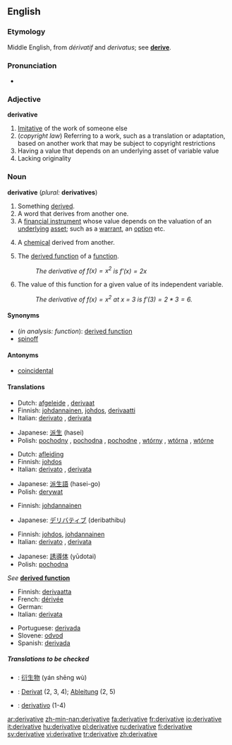 ==English==

===Etymology===
Middle English, from {{F.}} ''dérivatif'' and {{L.}} ''derivatus''; see '''[[derive]]'''.

===Pronunciation===
*{{audio|en-us-derivative.ogg|Audio (US)}}


===Adjective===
'''derivative'''

#[[Imitative]] of the work of someone else
#(''copyright law'') Referring to a work, such as a translation or adaptation, based on another work that may be subject to copyright restrictions
#Having a value that depends on an underlying asset of variable value
#Lacking originality

===Noun===
'''derivative''' (''plural:'' '''derivatives''')

#Something [[derive|derived]].
#A word that derives from another one.
#A [[financial instrument]] whose value depends on the valuation of an [[underlying]] [[asset]]; such as a [[warrant]], an [[option]] etc.
#{{chemistry}} A [[chemical]] derived from another.
#{{calculus}} The [[derived function]] of a [[function]].
#:''The derivative of <math>f(x) = x^2</math> is <math>f'(x) = 2x</math>''
#{{calculus}} The value of this function for a given value of its independent variable.
#:''The derivative of <math>f(x) = x^2</math> at x = 3 is <math>f'(3) = 2*3 = 6</math>.''

====Synonyms====
*(''in analysis: function''): [[derived function]]
*[[spinoff]]

====Antonyms====
*[[coincidental]]

====Translations====

{{trans-top|something derived}}
*Dutch: [[afgeleide]] {{f}}, [[derivaat]] {{n}}
*Finnish: [[johdannainen]], [[johdos]], [[derivaatti]]
*Italian: [[derivato]] {{m}}, [[derivata]] {{f}}
{{trans-mid}}
*Japanese: [[派生]] (hasei)
*Polish: [[pochodny]] {{m}}, [[pochodna]] {{f}}, [[pochodne]] {{n}}, [[wtórny]] {{m}}, [[wtórna]] {{f}}, [[wtórne]] {{n}}
{{trans-bottom}}

{{trans-top|word that derives from another}}
*Dutch: [[afleiding]] {{f}}
*Finnish: [[johdos]]
*Italian: [[derivato]] {{m}}, [[derivata]] {{f}}
{{trans-mid}}
*Japanese: [[派生語]] (hasei-go)
*Polish: [[derywat]] {{m}}
{{trans-bottom}}

{{trans-top|financial instrument whose value depends on the valuation of an underlying instrument}}
*Finnish: [[johdannainen]]
{{trans-mid}}
*Japanese: [[デリバティブ]] (deribathibu)
{{trans-bottom}}

{{trans-top|chemical derived from another}}
*Finnish: [[johdos]], [[johdannainen]]
*Italian: [[derivato]] {{m}}, [[derivata]] {{f}}
{{trans-mid}}
*Japanese: [[誘導体]] (yūdotai)
*Polish: [[pochodna]] {{f}}
{{trans-bottom}}

{{trans-top|in analysis: function}}
''See'' '''[[derived function]]'''
{{trans-bottom}}

{{trans-top|in analysis: value}}
*Finnish: [[derivaatta]]
*French: [[dérivée]] {{f}}
*German: {{t|de|Ableitung|f}}
*Italian: [[derivata]] {{f}}
{{trans-mid}}
*Portuguese: [[derivada#Portuguese|derivada]] {{f}}
*Slovene: [[odvod]] {{m}}
*Spanish: [[derivida#Spanish|derivada]] {{f}}
{{trans-bottom}}

=====Translations to be checked=====
<!--Remove this section once all of the translations below have been moved into the tables above.-->
{{checktrans}}
*{{ttbc|Chinese}}: [[衍生物]] (yán shēng wù)
*{{ttbc|German}}: [[Derivat]] {{n}} (2, 3, 4); [[Ableitung]] {{f}} (2, 5)
*{{ttbc|Spanish}}: [[derivativo]] {{m}} (1-4)

[[ar:derivative]]
[[zh-min-nan:derivative]]
[[fa:derivative]]
[[fr:derivative]]
[[io:derivative]]
[[it:derivative]]
[[hu:derivative]]
[[pl:derivative]]
[[ru:derivative]]
[[fi:derivative]]
[[sv:derivative]]
[[vi:derivative]]
[[tr:derivative]]
[[zh:derivative]]